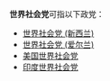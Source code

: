 {{disambig}}

'''世界社会党'''可指以下政党：
* [[世界社会党_(新西兰)|世界社会党 (新西兰)]]
* [[世界社会党_(爱尔兰)|世界社会党 (爱尔兰)]]
* [[美国世界社会党|美国世界社会党]]
* [[印度世界社会党|印度世界社会党]]
